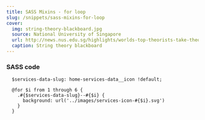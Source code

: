 ```yaml
---
title: SASS Mixins - for loop
slug: /snippets/sass-mixins-for-loop
cover:
  img: string-theory-blackboard.jpg
  source: National University of Singapore
  url: http://news.nus.edu.sg/highlights/worlds-top-theorists-take-theory-everything
  caption: String theory blackboard
---
```



### SASS code

```SCSS:title=Icons-for-loop
  $services-data-slug: home-services-data__icon !default;

  @for $i from 1 through 6 {
    .#{$services-data-slug}--#{$i} {
      background: url('../images/services-icon-#{$i}.svg')
    }
  }
```

